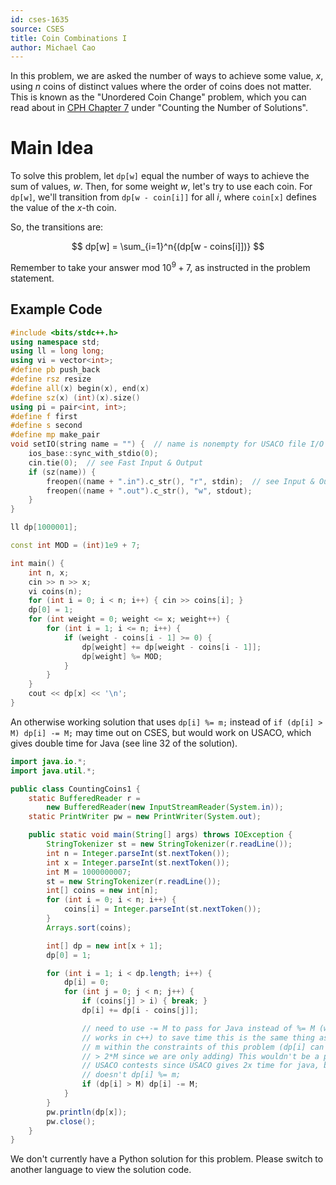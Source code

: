 ```yaml
---
id: cses-1635
source: CSES
title: Coin Combinations I
author: Michael Cao
---
```


In this problem, we are asked the number of ways to achieve some value, $x$,
using $n$ coins of distinct values where the order of coins does not matter.
This is known as the "Unordered Coin Change" problem, which you can read about
in [CPH Chapter 7](/CPH.pdf) under "Counting the Number of Solutions".

# Main Idea

To solve this problem, let $\texttt{dp[w]}$ equal the number of ways to achieve
the sum of values, $w$. Then, for some weight $w$, let's try to use each coin.
For $\texttt{dp[w]}$, we'll transition from $\texttt{dp[w - coin[i]]}$ for all
$i$, where $\texttt{coin[x]}$ defines the value of the $x$-th coin.

So, the transitions are:

$$
dp[w] = \sum_{i=1}^n{(dp[w - coins[i]])}
$$

<Warning>

Remember to take your answer mod $10^9 + 7$, as instructed in the problem
statement.

</Warning>

## Example Code

<LanguageSection>

<CPPSection>

```cpp
#include <bits/stdc++.h>
using namespace std;
using ll = long long;
using vi = vector<int>;
#define pb push_back
#define rsz resize
#define all(x) begin(x), end(x)
#define sz(x) (int)(x).size()
using pi = pair<int, int>;
#define f first
#define s second
#define mp make_pair
void setIO(string name = "") {  // name is nonempty for USACO file I/O
	ios_base::sync_with_stdio(0);
	cin.tie(0);  // see Fast Input & Output
	if (sz(name)) {
		freopen((name + ".in").c_str(), "r", stdin);  // see Input & Output
		freopen((name + ".out").c_str(), "w", stdout);
	}
}

ll dp[1000001];

const int MOD = (int)1e9 + 7;

int main() {
	int n, x;
	cin >> n >> x;
	vi coins(n);
	for (int i = 0; i < n; i++) { cin >> coins[i]; }
	dp[0] = 1;
	for (int weight = 0; weight <= x; weight++) {
		for (int i = 1; i <= n; i++) {
			if (weight - coins[i - 1] >= 0) {
				dp[weight] += dp[weight - coins[i - 1]];
				dp[weight] %= MOD;
			}
		}
	}
	cout << dp[x] << '\n';
}
```

</CPPSection>

<JavaSection>

<Info title="Note">

An otherwise working solution that uses `dp[i] %= m;` instead of
`if (dp[i] > M) dp[i] -= M;` may time out on CSES, but would work on USACO,
which gives double time for Java (see line 32 of the solution).

</Info>

```java
import java.io.*;
import java.util.*;

public class CountingCoins1 {
	static BufferedReader r =
	    new BufferedReader(new InputStreamReader(System.in));
	static PrintWriter pw = new PrintWriter(System.out);

	public static void main(String[] args) throws IOException {
		StringTokenizer st = new StringTokenizer(r.readLine());
		int n = Integer.parseInt(st.nextToken());
		int x = Integer.parseInt(st.nextToken());
		int M = 1000000007;
		st = new StringTokenizer(r.readLine());
		int[] coins = new int[n];
		for (int i = 0; i < n; i++) {
			coins[i] = Integer.parseInt(st.nextToken());
		}
		Arrays.sort(coins);

		int[] dp = new int[x + 1];
		dp[0] = 1;

		for (int i = 1; i < dp.length; i++) {
			dp[i] = 0;
			for (int j = 0; j < n; j++) {
				if (coins[j] > i) { break; }
				dp[i] += dp[i - coins[j]];

				// need to use -= M to pass for Java instead of %= M (which
				// works in c++) to save time this is the same thing as dp[i] %
				// m within the constraints of this problem (dp[i] can never be
				// > 2*M since we are only adding) This wouldn't be a problem in
				// USACO contests since USACO gives 2x time for java, but CSES
				// doesn't dp[i] %= m;
				if (dp[i] > M) dp[i] -= M;
			}
		}
		pw.println(dp[x]);
		pw.close();
	}
}
```

</JavaSection>

<PySection>
<IncompleteSection>

We don't currently have a Python solution for this problem. Please switch to
another language to view the solution code.

</IncompleteSection>
</PySection>

</LanguageSection>
